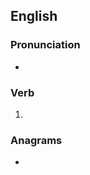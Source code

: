 ==English==

===Pronunciation===
* {{IPA|en|/ˈʃaɪnd/}}

===Verb===
{{head|en|verb form}}

# {{en-past of|shine}}

===Anagrams===
* {{anagrams|en|a=dehins|Hedins|Hindes|henids|shneid}}